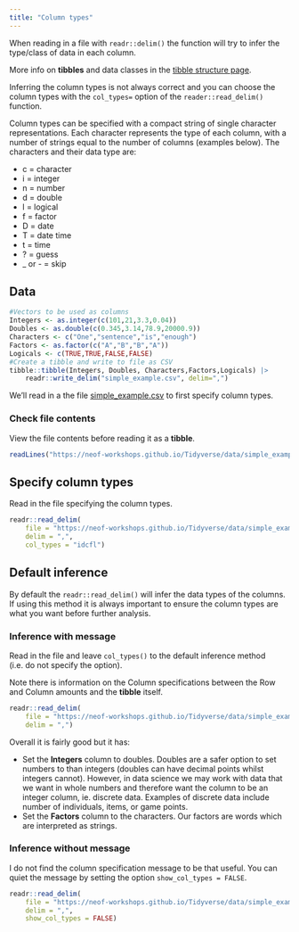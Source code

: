 ```yaml
---
title: "Column types"
---
```


When reading in a file with `readr::delim()` the function will try to infer the type/class of data in each column.

More info on __tibbles__ and data classes in the [tibble structure page](/tibble/structure.qmd#variablescolumns).

Inferring the column types is not always correct and you can choose the column types with the `col_types=` option of the `reader::read_delim()` function.

Column types can be specified with a compact string of single character representations.
Each character represents the type of each column, with a number of strings equal to the number of columns (examples below).
The characters and their data type are:

- c = character
- i = integer
- n = number
- d = double
- l = logical
- f = factor
- D = date
- T = date time
- t = time
- ? = guess
- _ or - = skip

## Data
```r
#Vectors to be used as columns
Integers <- as.integer(c(101,21,3.3,0.04))
Doubles <- as.double(c(0.345,3.14,78.9,20000.9))
Characters <- c("One","sentence","is","enough")
Factors <- as.factor(c("A","B","B","A"))
Logicals <- c(TRUE,TRUE,FALSE,FALSE)
#Create a tibble and write to file as CSV
tibble::tibble(Integers, Doubles, Characters,Factors,Logicals) |>
    readr::write_delim("simple_example.csv", delim=",")
```

We'll read in a the file [simple_example.csv](https://neof-workshops.github.io/Tidyverse/data/simple_example.csv) to first specify column types.

### Check file contents

View the file contents before reading it as a __tibble__.

```r
readLines("https://neof-workshops.github.io/Tidyverse/data/simple_example.csv")
```

## Specify column types

Read in the file specifying the column types.

```r
readr::read_delim(
    file = "https://neof-workshops.github.io/Tidyverse/data/simple_example.csv",
    delim = ",", 
    col_types = "idcfl")
```

## Default inference

By default the `readr::read_delim()` will infer the data types of the columns.
If using this method it is always important to ensure the column types are what you want before further analysis.

### Inference with message

Read in the file and leave `col_types()` to the default inference method (i.e. do not specify the option).

Note there is information on the Column specifications between the Row and Column amounts and the __tibble__ itself.

```r
readr::read_delim(
    file = "https://neof-workshops.github.io/Tidyverse/data/simple_example.csv",
    delim = ",")
```

Overall it is fairly good but it has:

- Set the __Integers__ column to doubles. Doubles are a safer option to set numbers to than integers (doubles can have decimal points whilst integers cannot). However, in data science we may work with data that we want in whole numbers and therefore want the column to be an integer column, ie. discrete data. Examples of discrete data include number of individuals, items, or game points.
- Set the __Factors__ column to the characters. Our factors are words which are interpreted as strings.

### Inference without message

I do not find the column specification message to be that useful.
You can quiet the message by setting the option `show_col_types = FALSE`.

```r
readr::read_delim(
    file = "https://neof-workshops.github.io/Tidyverse/data/simple_example.csv",
    delim = ",",
    show_col_types = FALSE)
```




